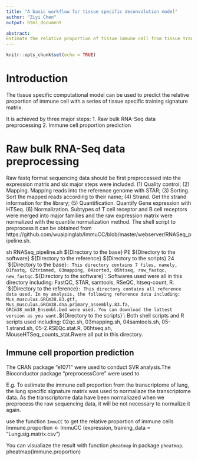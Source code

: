---
title: "A basic workflow for tissue specific deconvolution model"
author: "Ziyi Chen"
output: html_document

abstract:
Estimate the relative proportion of tissue immune cell from tissue transcriptome with a tissue specific model.
---

```{r setup, include=FALSE}
knitr::opts_chunk$set(echo = TRUE)
```

# Introduction
The tissue specific computational model can be used to predict the relative proportion of immune cell with a series of tissue specific training signature matrix.

It is achieved by three major steps:
1. Raw bulk RNA-Seq data preprocessing
2. Immune cell proportion prediction

# Raw bulk RNA-Seq data preprocessing
Raw fastq format sequencing data should be first preprocessed into the expression matrix and six major steps were included. 
(1)	Quality control;
(2)	Mapping. Mapping reads into the reference genome with STAR;
(3)	Sorting. Sort the mapped reads according to their name;
(4)	Strand. Get the strand information for the library;
(5)	Quantification. Quantify Gene expression with HTSeq.
(6)	Normalization. Subtypes of T cell receptor and B cell receptors were merged into major families and the raw expression matrix were normalized with the quantile normalization method.
The shell script to preprocess it can be obtained from https://github.com/wuaipinglab/ImmuCC/blob/master/webserver/RNASeq_pipeline.sh.

sh RNASeq_pipeline.sh ${Directory to the base} PE ${Directory to the software} ${Directory to the reference} ${Directory to the scripts} 24
`${Directory to the base}`: This directory contains 7 files, namely, 01fastq, 02trimmed, 03mapping, 04sorted, 05htseq, raw_fastqc, new_fastqc. 
`${Directory to the software}`: Softwares used were all in this directory including: FastQC, STAR, samtools, RSeQC, htseq-count, R.
`${Directory to the reference}`: This directory contains all reference data used. In my analysis, the following reference data including: Mus_musculus.GRCm38.83.gtf, Mus_musculus.GRCm38.dna.primary_assembly.83.fa, GRCm38_mm10_Ensembl.bed were used. You can download the lattest version as you want.
`${Directory to the scripts}`: Both shell scripts and R scripts used including: 02qc.sh, 03mapping.sh, 04samtools.sh, 05-1.strand.sh, 05-2.RSEQc.stat.R, 06htseq.sh, MouseHTSeq_counts_stat.Rwere all put in this directory.

## Immune cell proportion prediction
The CRAN package “e1071” were used to conduct SVR analysis.The Bioconductor package “preprocessCore” were used to

E.g. To estimate the immune cell proportion from the transcriptome of lung, the lung specific signature matrix was used to normaliaze the transcriptome data. As the transcriptome data have been normaliazed when we preprocess the raw sequencing data, it will be not necessary to normalize it again.

use the function `ImmuCC` to get the relative proportion of immune cells
Immune.proportion <- ImmuCC (expression, training_data = ”Lung.sig.matrix.csv”)

You can visualiaze the result with function `pheatmap` in package `pheatmap`.
pheatmap(Immune.proportion)

